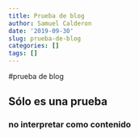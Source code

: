 ```yaml
---
title: Prueba de blog
author: Samuel Calderon
date: '2019-09-30'
slug: prueba-de-blog
categories: []
tags: []
---
```


#prueba de blog

## Sólo es una prueba

### no interpretar como contenido